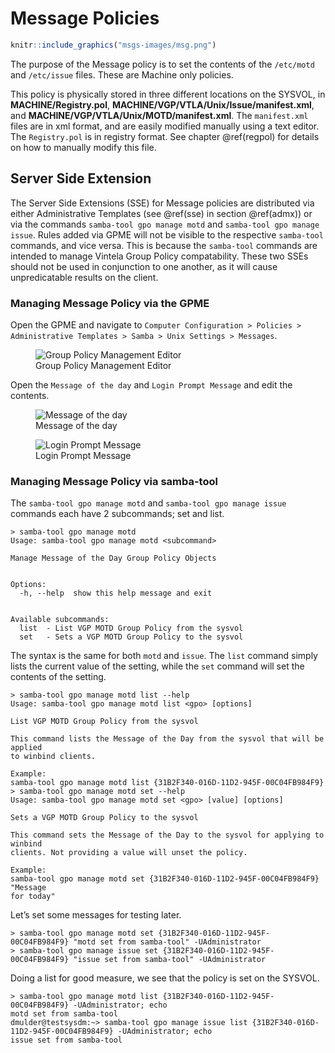 # Message Policies {#msgs}

```r
knitr::include_graphics("msgs-images/msg.png")
```

The purpose of the Message policy is to set the contents of the `/etc/motd` and `/etc/issue` files. These are Machine only policies.

This policy is physically stored in three different locations on the SYSVOL, in **MACHINE/Registry.pol**, **MACHINE/VGP/VTLA/Unix/Issue/manifest.xml**, and **MACHINE/VGP/VTLA/Unix/MOTD/manifest.xml**. The `manifest.xml` files are in xml format, and are easily modified manually using a text editor. The `Registry.pol` is in registry format. See chapter \@ref(regpol) for details on how to manually modify this file.

## Server Side Extension

The Server Side Extensions (SSE) for Message policies are distributed via either Administrative Templates (see \@ref(sse) in section \@ref(admx)) or via the commands `samba-tool gpo manage motd` and `samba-tool gpo manage issue`. Rules added via GPME will not be visible to the respective `samba-tool` commands, and vice versa. This is because the `samba-tool` commands are intended to manage Vintela Group Policy compatability. These two SSEs should not be used in conjunction to one another, as it will cause unpredicatable results on the client.

### Managing Message Policy via the GPME

Open the GPME and navigate to `Computer Configuration > Policies > Administrative Templates > Samba > Unix Settings > Messages`.

![Group Policy Management Editor](msgs-images/gpme.png)

Open the `Message of the day` and `Login Prompt Message` and edit the contents.

![Message of the day](msgs-images/motd.png)

![Login Prompt Message](msgs-images/issue.png)

### Managing Message Policy via samba-tool

The `samba-tool gpo manage motd` and `samba-tool gpo manage issue` commands each have 2 subcommands; set and list.

```
> samba-tool gpo manage motd
Usage: samba-tool gpo manage motd <subcommand>

Manage Message of the Day Group Policy Objects


Options:
  -h, --help  show this help message and exit


Available subcommands:
  list  - List VGP MOTD Group Policy from the sysvol
  set   - Sets a VGP MOTD Group Policy to the sysvol
```

The syntax is the same for both `motd` and `issue`. The `list` command simply lists the current value of the setting, while the `set` command will set the contents of the setting.

```
> samba-tool gpo manage motd list --help
Usage: samba-tool gpo manage motd list <gpo> [options]

List VGP MOTD Group Policy from the sysvol

This command lists the Message of the Day from the sysvol that will be applied
to winbind clients.

Example:
samba-tool gpo manage motd list {31B2F340-016D-11D2-945F-00C04FB984F9}
> samba-tool gpo manage motd set --help
Usage: samba-tool gpo manage motd set <gpo> [value] [options]

Sets a VGP MOTD Group Policy to the sysvol

This command sets the Message of the Day to the sysvol for applying to winbind
clients. Not providing a value will unset the policy.

Example:
samba-tool gpo manage motd set {31B2F340-016D-11D2-945F-00C04FB984F9} "Message
for today"
```

Let's set some messages for testing later.

```
> samba-tool gpo manage motd set {31B2F340-016D-11D2-945F-00C04FB984F9} "motd set from samba-tool" -UAdministrator
> samba-tool gpo manage issue set {31B2F340-016D-11D2-945F-00C04FB984F9} "issue set from samba-tool" -UAdministrator
```

Doing a list for good measure, we see that the policy is set on the SYSVOL.

```
> samba-tool gpo manage motd list {31B2F340-016D-11D2-945F-00C04FB984F9} -UAdministrator; echo
motd set from samba-tool
dmulder@testsysdm:~> samba-tool gpo manage issue list {31B2F340-016D-11D2-945F-00C04FB984F9} -UAdministrator; echo
issue set from samba-tool
```
